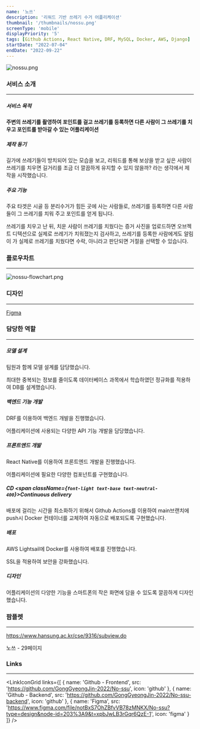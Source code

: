 ```yaml
---
name: '노쓰'
description: '리워드 기반 쓰레기 수거 어플리케이션'
thumbnail: '/thumbnails/nossu.png'
screenType: 'mobile'
displayPriority: '5'
tags: [Github Actions, React Native, DRF, MySQL, Docker, AWS, Django]
startDate: "2022-07-04"
endDate: "2022-09-22"
---
```


![nossu.png](/thumbnails/nossu.png)

### 서비스 소개

---

##### 서비스 목적

**주변의 쓰레기를 촬영하여 포인트를 걸고 쓰레기를 등록하면 다른 사람이 그 쓰레기를 치우고 포인트를 받아갈 수 있는 어플리케이션**

##### 제작 동기

길가에 쓰레기들이 방치되어 있는 모습을 보고, 리워드를 통해 보상을 받고 싶은 사람이 쓰레기를 치우면 길거리를 조금 더 깔끔하게 유지할 수 있지 않을까? 라는 생각에서 제작을 시작했습니다.

##### 주요 기능

주요 타겟은 시골 등 분리수거가 힘든 곳에 사는 사람들로, 쓰레기를 등록하면 다른 사람들이 그 쓰레기를 치워 주고 포인트를 얻게 됩니다.

쓰레기를 치우고 난 뒤, 치운 사람이 쓰레기를 치웠다는 증거 사진을 업로드하면 오브젝트 디텍션으로 실제로 쓰레기가 치워졌는지 검사하고, 쓰레기를 등록한 사람에게도 알림이 가 실제로 쓰레기를 치웠다면 수락, 아니라고 판단되면 거절을 선택할 수 있습니다.

### 플로우차트

---

![nossu-flowchart.png](/portfolio/nossu-flowchart.png)

### 디자인

---

[Figma](https://www.figma.com/embed?embed_host=share&url=https%3A%2F%2Fwww.figma.com%2Ffile%2FnotBxS7OhZBfvVB78zMNKX%2FNo-ssu%3Ftype%3Ddesign%26node-id%3D203%253A9%26t%3DxpbJwLB3rGqr6QzE-1)

### 담당한 역할

---

##### 모델 설계

팀원과 함께 모델 설계를 담당했습니다.

최대한 중복되는 정보를 줄이도록 데이터베이스 과목에서 학습하였던 정규화를 적용하여 DB를 설계했습니다.

##### 백엔드 기능 개발

DRF를 이용하여 백엔드 개발을 진행했습니다.

어플리케이션에 사용되는 다양한 API 기능 개발을 담당했습니다.

##### 프론트엔드 개발

React Native를 이용하여 프론트엔드 개발을 진행했습니다.

어플리케이션에 필요한 다양한 컴포넌트를 구현했습니다.

##### CD <span className={`font-light text-base text-neutral-400`}>Continuous delivery</span>

배포에 걸리는 시간을 최소화하기 위해서 Github Actions를 이용하여 main브랜치에 push시 Docker 컨테이너를 교체하여 자동으로 배포되도록 구현했습니다.

##### 배포

AWS Lightsail에 Docker를 사용하여 배포를 진행했습니다.

SSL을 적용하여 보안을 강화했습니다.

##### 디자인

어플리케이션의 다양한 기능을 스마트폰의 작은 화면에 담을 수 있도록 깔끔하게 디자인했습니다.


### 팜플렛

---

https://www.hansung.ac.kr/cse/9316/subview.do

노쓰 - 29페이지

### Links

---

<LinkIconGrid
	links={[
		{
			name: 'Github - Frontend',
			src: 'https://github.com/GongGyeongJin-2022/No-ssu',
			icon: 'github'
		},
		{
			name: 'Github - Backend',
			src: 'https://github.com/GongGyeongJin-2022/No-ssu-backend',
			icon: 'github'
		},
		{
			name: 'Figma',
			src: 'https://www.figma.com/file/notBxS7OhZBfvVB78zMNKX/No-ssu?type=design&node-id=203%3A9&t=xpbJwLB3rGqr6QzE-1',
			icon: 'figma'
		}
	]}
/>
